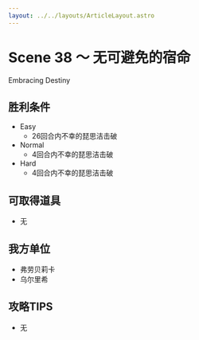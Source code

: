 ```yaml
---
layout: ../../layouts/ArticleLayout.astro
---
```

# Scene 38 ～ 无可避免的宿命  

Embracing Destiny

## 胜利条件 

- Easy
  - 26回合内不幸的琵思洁击破
- Normal
  - 4回合内不幸的琵思洁击破
- Hard
  - 4回合内不幸的琵思洁击破

## 可取得道具 

- 无

## 我方单位 

- 弗劳贝莉卡
- 乌尔里希

## 攻略TIPS 

- 无